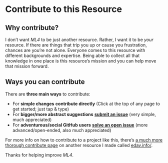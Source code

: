 # Contribute to this Resource {#contribute}

## Why contribute?

I don't want *ML4* to be just another resource. Rather, I want it to be *your* resource. If there are things that trip you up or cause you frustration, chances are you're not alone. Everyone comes to this resource with different backgrounds and expertise. Being able to collect all that knowledge in one place is this resource's mission and you can help move that mission forward.

## Ways you can contribute

There are **three main ways** to contribute: 

- <i class="fas fa-edit"></i> For **simple changes** <i class="fas fa-arrow-right"></i> **contribute directly** (Click <i class="fas fa-edit"></i> at the top of any page to get started; just tap & type)
- <i class="fas fa-sticky-note"></i> For **bigger/more abstract suggestions** <i class="fas fa-arrow-right"></i> [**submit an issue**](https://github.com/zachbogart/ML4/issues/new){target="_blank"} (very simple, much appreciated)
- <i class="fas fa-code-branch"></i> For **adventurous/social GitHub users** <i class="fas fa-arrow-right"></i> [**solve an open issue**](https://github.com/zachbogart/ML4/issues){target="_blank"} (more advanced/open-ended, also much appreciated)

For more info on how to contribute to a project like this, there's [a much more thorough contribute page](https://edav.info/contribute.html){target="_blank"} on another resource I made called [edav.info/](https://edav.info/){target="_blank"}.

Thanks for helping improve *ML4*. 

<i class="fas fa-heart"></i>
